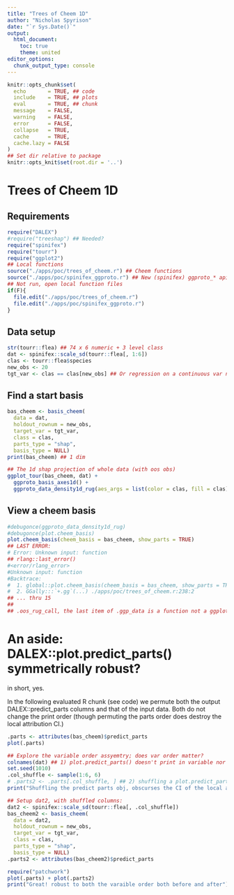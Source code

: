 ```yaml
---
title: "Trees of Cheem 1D"
author: "Nicholas Spyrison"
date: "`r Sys.Date()`"
output:
  html_document:
    toc: true
    theme: united
editor_options: 
  chunk_output_type: console
---
```

<!--   #rmarkdown::html_vignette -->
<!-- # vignette: > -->
<!-- #   %\VignetteIndexEntry{spinifex} -->
<!-- #   %\VignetteEngine{knitr::rmarkdown} -->
<!-- #   %\VignetteEncoding{UTF-8}{inputenc} -->
<!-- #   \usepackage[utf8]{inputenc} -->

<!-- #Example vignette: 
https://github.com/njtierney/naniar/blob/master/vignettes/getting-started-w-naniar.Rmd -->
```r
knitr::opts_chunk$set(
  echo       = TRUE, ## code
  include    = TRUE, ## plots
  eval       = TRUE, ## chunk
  message    = FALSE,
  warning    = FALSE,
  error      = FALSE,
  collapse   = TRUE,
  cache      = TRUE,
  cache.lazy = FALSE
)
## Set dir relative to package
knitr::opts_knit$set(root.dir = '..')
```

# Trees of Cheem 1D

## Requirements

```R
require("DALEX")
#require("treeshap") ## Needed?
require("spinifex")
require("tourr")
require("ggplot2")
## Local functions
source("./apps/poc/trees_of_cheem.r") ## Cheem functions
source("./apps/poc/spinifex_ggproto.r") ## New (spinifex) ggproto_* api
## Not run, open local function files
if(F){
  file.edit("./apps/poc/trees_of_cheem.r")
  file.edit("./apps/poc/spinifex_ggproto.r")
}
```

## Data setup

```R
str(tourr::flea) ## 74 x 6 numeric + 3 level class
dat <- spinifex::scale_sd(tourr::flea[, 1:6])
clas <- tourr::flea$species
new_obs <- 20
tgt_var <- clas == clas[new_obs] ## Or regression on a continuous var not in data.
```

## Find a start basis

```r
bas_cheem <- basis_cheem(
  data = dat,
  holdout_rownum = new_obs,
  target_var = tgt_var,
  class = clas,
  parts_type = "shap",
  basis_type = NULL)
print(bas_cheem) ## 1 dim

## The 1d shap projection of whole data (with oos obs)
ggplot_tour(bas_cheem, dat) +
  ggproto_basis_axes1d() +
  ggproto_data_density1d_rug(aes_args = list(color = clas, fill = clas))
```


## View a cheem basis

```r
#debugonce(ggproto_data_density1d_rug)
#debugonce(plot.cheem_basis)
plot.cheem_basis(cheem_basis = bas_cheem, show_parts = TRUE)
## LAST ERROR:
# Error: Unknown input: function
## rlang::last_error()
#<error/rlang_error>
#Unknown input: function
#Backtrace:
#  1. global::plot.cheem_basis(cheem_basis = bas_cheem, show_parts = TRUE)
#  2. GGally:::`+.gg`(...) ./apps/poc/trees_of_cheem.r:238:2
## ... thru 15
##
## .oos_rug_call, the last item of .ggp_data is a function not a ggplot2 call..., look into that. seems like it's the run for oos obs.
```

# An aside: DALEX::plot.predict_parts() symmetrically robust?

in short, yes.

In the following evaluated R chunk (see code) we permute both the output DALEX::predict_parts columns and that of the input data. Both do not change the print order (though permuting the parts order does destroy the local attribution CI.)

```r
.parts <- attributes(bas_cheem)$predict_parts
plot(.parts)

## Explore the variable order assyemtry; does var order matter?
colnames(dat) ## 1) plot.predict_parts() doesn't print in variable nor ABC order.
set.seed(1010)
.col_shuffle <- sample(1:6, 6)
# .parts2 <- .parts[.col_shuffle, ] ## 2) shuffling a plot.predict_parts() obj doesn't change the print order (but has destroys the CI of the values.)
print("Shuffling the predict parts obj, obscurses the CI of the local attribution of the shap values, but not the order displayed. what if we shuffle the variables right out of the gate?")

## Setup dat2, with shuffled columns:
dat2 <- spinifex::scale_sd(tourr::flea[, .col_shuffle])
bas_cheem2 <- basis_cheem(
  data = dat2,
  holdout_rownum = new_obs,
  target_var = tgt_var,
  class = clas,
  parts_type = "shap",
  basis_type = NULL)
.parts2 <- attributes(bas_cheem2)$predict_parts

require("patchwork")
plot(.parts) + plot(.parts2)
print("Great! robust to both the varaible order both before and after")
```

